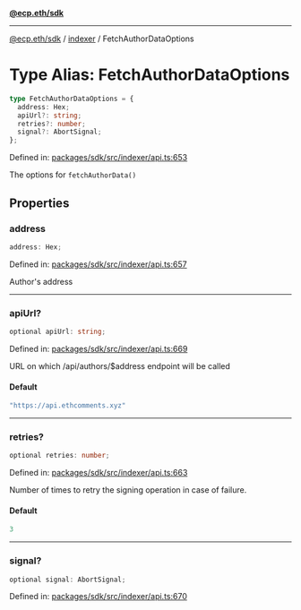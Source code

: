 [**@ecp.eth/sdk**](../../index.mdx)

***

[@ecp.eth/sdk](/sdk-reference/index.mdx) / [indexer](/sdk-reference/indexer/index.mdx) / FetchAuthorDataOptions

# Type Alias: FetchAuthorDataOptions

```ts
type FetchAuthorDataOptions = {
  address: Hex;
  apiUrl?: string;
  retries?: number;
  signal?: AbortSignal;
};
```

Defined in: [packages/sdk/src/indexer/api.ts:653](https://github.com/ecp-eth/comments-monorepo/blob/main/packages/sdk/src/indexer/api.ts#L653)

The options for `fetchAuthorData()`

## Properties

### address

```ts
address: Hex;
```

Defined in: [packages/sdk/src/indexer/api.ts:657](https://github.com/ecp-eth/comments-monorepo/blob/main/packages/sdk/src/indexer/api.ts#L657)

Author's address

***

### apiUrl?

```ts
optional apiUrl: string;
```

Defined in: [packages/sdk/src/indexer/api.ts:669](https://github.com/ecp-eth/comments-monorepo/blob/main/packages/sdk/src/indexer/api.ts#L669)

URL on which /api/authors/$address endpoint will be called

#### Default

```ts
"https://api.ethcomments.xyz"
```

***

### retries?

```ts
optional retries: number;
```

Defined in: [packages/sdk/src/indexer/api.ts:663](https://github.com/ecp-eth/comments-monorepo/blob/main/packages/sdk/src/indexer/api.ts#L663)

Number of times to retry the signing operation in case of failure.

#### Default

```ts
3
```

***

### signal?

```ts
optional signal: AbortSignal;
```

Defined in: [packages/sdk/src/indexer/api.ts:670](https://github.com/ecp-eth/comments-monorepo/blob/main/packages/sdk/src/indexer/api.ts#L670)
